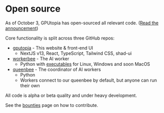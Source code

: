 # Open source

As of October 3, GPUtopia has open-sourced all relevant code. ([Read the announcement](/blog/opening))

Core functionality is split across three GitHub repos:

- [gputopia](https://github.com/ArcadeLabsInc/gputopia) - This website & front-end UI
  - NextJS v13, React, TypeScript, Tailwind CSS, shad-ui
- [workerbee](https://github.com/ArcadeLabsInc/workerbee) - The AI worker
  - Python with [executables](https://github.com/ArcadeLabsInc/workerbee/releases) for Linux, Windows and soon MacOS
- [queenbee](https://github.com/ArcadeLabsInc/queenbee) - The coordinator of AI workers
  - Python
  - Workers connect to our queenbee by default, but anyone can run their own

All code is alpha or beta quality and under heavy development.

See the [bounties](/docs/bounties) page on how to contribute.
